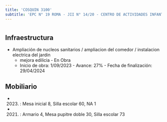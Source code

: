 ```yaml
---
title: 'COSQUIN 3100'
subtitle: 'EPC N° 19 ROMA - JII N° 14/20 - CENTRO DE ACTIVIDADES INFANTILES Y JUVENILES CLUB DE CHICOS MATADEROS'
---
```


#
## Infraestructura

* Ampliación de nucleos sanitarios / ampliacion del comedor / instalacion electrica del jardin 
    + mejora edilicia - En Obra 
    + Inicio de obra: 1/09/2023 - Avance: 27% - Fecha de finalización: 29/04/2024 






## Mobiliario

*  (2023) : Mesa inicial 8, Silla escolar 60, NA 1 

*  (2021) : Armario 4, Mesa pupitre doble 30, Silla escolar 73 



